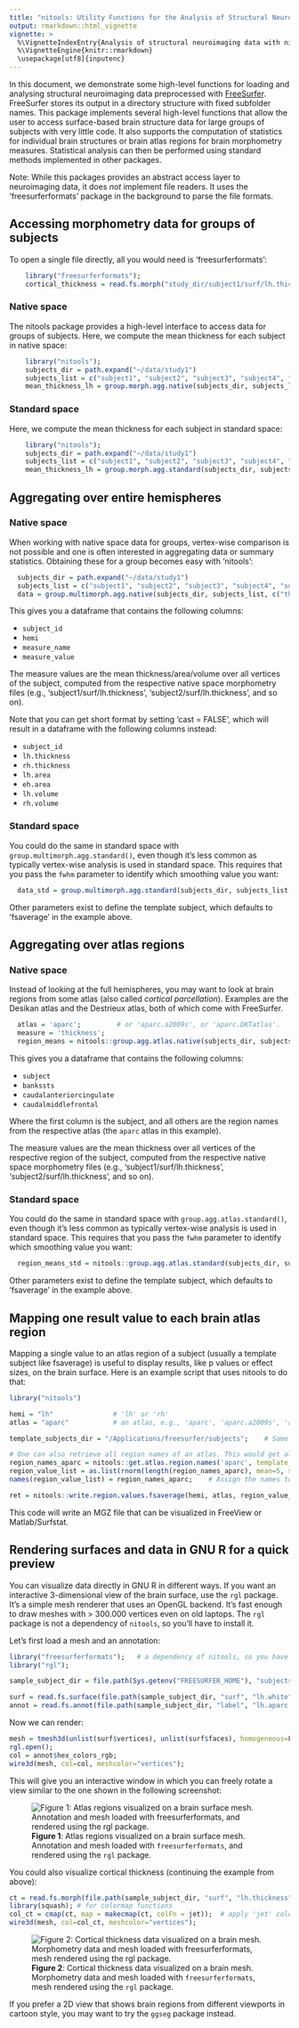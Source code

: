 ```yaml
---
title: "nitools: Utility Functions for the Analysis of Structural Neuroimaging Data in GNU R"
output: rmarkdown::html_vignette
vignette: >
  %\VignetteIndexEntry{Analysis of structural neuroimaging data with nitools}
  %\VignetteEngine{knitr::rmarkdown}
  \usepackage[utf8]{inputenc}
---
```


In this document, we demonstrate some high-level functions for loading and analysing structural neuroimaging data preprocessed with [FreeSurfer](https://surfer.nmr.mgh.harvard.edu). FreeSurfer stores its output in a directory structure with fixed subfolder names. This package implements several high-level functions that allow the user to access surface-based brain structure data for large groups of subjects with very little code. It also supports the computation of statistics for individual brain structures or brain atlas regions for brain morphometry measures. Statistical analysis can then be performed using standard methods implemented in other packages.

Note: While this packages provides an abstract access layer to neuroimaging data, it does *not* implement file readers. It uses the 'freesurferformats' package in the background to parse the file formats.

## Accessing morphometry data for groups of subjects


To open a single file directly, all you would need is 'freesurferformats':

```r
    library("freesurferformats");
    cortical_thickness = read.fs.morph("study_dir/subject1/surf/lh.thickness");
```


### Native space

The nitools package provides a high-level interface to access data for groups of subjects. Here, we compute the mean thickness for each subject in native space:

```r
    library("nitools");
    subjects_dir = path.expand("~/data/study1")
    subjects_list = c("subject1", "subject2", "subject3", "subject4", "subject5")
    mean_thickness_lh = group.morph.agg.native(subjects_dir, subjects_list, "thickness", "lh", agg_fun=mean)
```


### Standard space

Here, we compute the mean thickness for each subject in standard space:

```r
    library("nitools");
    subjects_dir = path.expand("~/data/study1")
    subjects_list = c("subject1", "subject2", "subject3", "subject4", "subject5")
    mean_thickness_lh = group.morph.agg.standard(subjects_dir, subjects_list, "thickness", "lh", fwhm="10", agg_fun=mean)
```


## Aggregating over entire hemispheres

### Native space

When working with native space data for groups, vertex-wise comparison is not possible and one is often interested in aggregating data or summary statistics. Obtaining these for a group becomes easy with 'nitools':


```r
  subjects_dir = path.expand("~/data/study1")
  subjects_list = c("subject1", "subject2", "subject3", "subject4", "subject5")  # You may want to read them from a subjects file instead if you have many
  data = group.multimorph.agg.native(subjects_dir, subjects_list, c("thickness", "area", "volume"), c("lh", "rh"), agg_fun = mean);
```

This gives you a dataframe that contains the following columns:

* `subject_id`
* `hemi`
* `measure_name`
* `measure_value`

The measure values are the mean thickness/area/volume over all vertices of the subject, computed from the respective native space morphometry files (e.g., 'subject1/surf/lh.thickness', 'subject2/surf/lh.thickness', and so on).

Note that you can get short format by setting 'cast = FALSE', which will result in a dataframe with the following columns instead:

* `subject_id`
* `lh.thickness`
* `rh.thickness`
* `lh.area`
* `eh.area`
* `lh.volume`
* `rh.volume`

### Standard space

You could do the same in standard space with `group.multimorph.agg.standard()`, even though it's less common as typically vertex-wise analysis is used in standard space. This requires that you pass the `fwhm` parameter to identify which smoothing value you want:

```r
  data_std = group.multimorph.agg.standard(subjects_dir, subjects_list, c("thickness", "area", "volume"), c("lh", "rh"), fwhm='10', agg_fun = mean);
```

Other parameters exist to define the template subject, which defaults to 'fsaverage' in the example above.


## Aggregating over atlas regions

### Native space

Instead of looking at the full hemispheres, you may want to look at brain regions from some atlas (also called *cortical parcellation*). Examples are the Desikan atlas and the Destrieux atlas, both of which come with FreeSurfer.


```r
  atlas = 'aparc';         # or 'aparc.a2009s', or 'aparc.DKTatlas'.
  measure = 'thickness';
  region_means = nitools::group.agg.atlas.native(subjects_dir, subjects_list, measure, "lh", atlas, agg_fun = mean);
```

This gives you a dataframe that contains the following columns:

* `subject`
* `bankssts`
* `caudalanteriorcingulate`
* `caudalmiddlefrontal`

Where the first column is the subject, and all others are the region names from the respective atlas (the `aparc` atlas in this example).

The measure values are the mean thickness over all vertices of the respective region of the subject, computed from the respective native space morphometry files (e.g., 'subject1/surf/lh.thickness', 'subject2/surf/lh.thickness', and so on).


### Standard space

You could do the same in standard space with `group.agg.atlas.standard()`, even though it's less common as typically vertex-wise analysis is used in standard space. This requires that you pass the `fwhm` parameter to identify which smoothing value you want:

```r
  region_means_std = nitools::group.agg.atlas.standard(subjects_dir, subjects_list, measure, "lh", atlas, fwhm = '10', agg_fun = mean);
```

Other parameters exist to define the template subject, which defaults to 'fsaverage' in the example above.



## Mapping one result value to each brain atlas region

Mapping a single value to an atlas region of a subject (usually a template subject like fsaverage) is useful to display results, like p values or effect sizes, on the brain surface. Here is an example script that uses nitools to do that:

```r
library("nitools")

hemi = "lh"               # 'lh' or 'rh'
atlas = "aparc"           # an atlas, e.g., 'aparc', 'aparc.a2009s', 'aparc.DKTatlas'

template_subjects_dir = "/Applications/freesurfer/subjects";    # Some directory where we can find fsaverage. This can be omitted if FREESURFER_HOME is set, the function will find fsaverage in there by default.

# One can also retrieve all region names of an atlas. This would get all 36 aparc regions:
region_names_aparc = nitools::get.atlas.region.names('aparc', template_subjects_dir=template_subjects_dir);
region_value_list = as.list(rnorm(length(region_names_aparc), mean=5, sd=1.5)); # assign some random normal values for this example. One would put effect size values or whatever here. The order of values has to match the order of the region names.
names(region_value_list) = region_names_aparc;    # Assign the names to the values.

ret = nitools::write.region.values.fsaverage(hemi, atlas, region_value_list, output_file="/tmp/spread.mgz", template_subjects_dir=template_subjects_dir, show_freeview_tip=TRUE);
```

This code will write an MGZ file that can be visualized in FreeView or Matlab/Surfstat.


## Rendering surfaces and data in GNU R for a quick preview

You can visualize data directly in GNU R in different ways. If you want an interactive 3-dimensional view of the brain surface, use the `rgl` package. It's a simple mesh renderer that uses an OpenGL backend. It's fast enough to draw meshes with > 300.000 vertices even on old laptops. The `rgl` package is not a dependency of `nitools`, so you'll have to install it.

Let's first load a mesh and an annotation:

```r
library("freesurferformats");   # a dependency of nitools, so you have it already
library("rgl");

sample_subject_dir = file.path(Sys.getenv("FREESURFER_HOME"), "subjects", "bert");       # or whatever you prefer

surf = read.fs.surface(file.path(sample_subject_dir, "surf", "lh.white"));
annot = read.fs.annot(file.path(sample_subject_dir, "label", "lh.aparc.annot"));
```

Now we can render:

```r
mesh = tmesh3d(unlist(surf$vertices), unlist(surf$faces), homogeneous=FALSE);
rgl.open();
col = annot$hex_colors_rgb;
wire3d(mesh, col=col, meshcolor="vertices");
```

This will give you an interactive window in which you can freely rotate a view similar to the one shown in the following screenshot:

![**Figure 1**: Atlas regions visualized on a brain surface mesh. Annotation and mesh loaded with `freesurferformats`, and rendered using the `rgl` package.](rgl_brain_aparc.jpg)


You could also visualize cortical thickness (continuing the example from above):

```r
ct = read.fs.morph(file.path(sample_subject_dir, "surf", "lh.thickness"))   # Load some data to visualize, cortical thickness here
library(squash); # for colormap functions
col_ct = cmap(ct, map = makecmap(ct, colFn = jet));  # apply 'jet' colormap to data
wire3d(mesh, col=col_ct, meshcolor="vertices");
```


![**Figure 2**: Cortical thickness data visualized on a brain mesh. Morphometry data and mesh loaded with `freesurferformats`, mesh rendered using the `rgl` package.](rgl_brain_ct.jpg)


If you prefer a 2D view that shows brain regions from different viewports in cartoon style, you may want to try the `ggseg` package instead.
